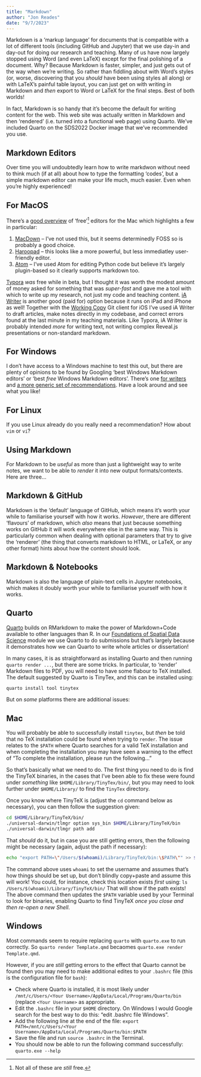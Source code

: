 ```yaml
---
title: "Markdown"
author: "Jon Reades"
date: "9/7/2023"
---
```


Markdown is a 'markup language' for documents that is compatible with a lot of different tools (including GitHub and Jupyter) that we use day-in and day-out for doing our research and teaching. Many of us have now largely stopped using Word (and even LaTeX) except for the final polishing of a document. Why? Because Markdown is faster, simpler, and just gets out of the way when we're writing. So rather than fiddling about with Word's styles (or, worse, discovering that you *should* have been using styles all along) or with LaTeX's painful table layout, you can just get on with writing in Markdown and *then* export to Word or LaTeX for the final steps. Best of both worlds!

In fact, Markdown is so handy that it's become the default for writing content for the web. This web site was actually written in Markdown and then 'rendered' (i.e. turned into a functional web page) using Quarto. We've included Quarto on the SDS2022 Docker image that we've recommended you use.

## Markdown Editors

Over time you will undoubtedly learn how to write markdwon without need to think much (if at all) about how to type the formatting 'codes', but a simple markdown editor can make your life much, much easier. Even when you're highly experienced! 

::: {.panel-tabset}

## For MacOS

There's a [good overview](https://www.fossmint.com/best-markdown-editors-for-macos/) of 'free'[^index-1] editors for the Mac which highlights a few in particular:

1. [MacDown](https://macdown.uranusjr.com/) -- I've not used this, but it seems determinedly FOSS so is probably a good choice.
2. [Haroopad](http://pad.haroopress.com/user.html) -- this looks like a more powerful, but less immediatley user-friendly editor.
3. [Atom](https://atom.io/) -- I've used Atom for editing Python code but believe it's largely plugin-based so it clearly supports markdown too.

[Typora](https://www.typora.io/) *was* free while in beta, but I thought it was worth the modest amount of money asked for something that was *super-fast* and gave me a tool with which to write up my research, not just my code and teaching content. [iA Writer](https://ia.net/writer) is another good (paid for) option because it runs on iPad and iPhone as well! Together with the [Working Copy](https://workingcopyapp.com) Git client for iOS I've used iA Writer to draft articles, make notes directly in my codebase, and correct errors found at the last minute in my teaching materials. Like Typora, iA Writer is probably intended *more* for writing text, not writing complex Reveal.js presentations or non-standard markdown.

[^index-1]: Not all of these are *still* free.

## For Windows

I don't have access to a Windows machine to test this out, but there are plenty of opinions to be found by Googling 'best Windows Markdown editors' or 'best *free* Windows Markdown editors'. There's one [for writers](https://becomeawritertoday.com/best-markdown-editor/) and [a more generic set of recommendations](https://www.makeuseof.com/best-markdown-editors-windows/). Have a look around and see what you like!

## For Linux

If you use Linux already do you really need a recommendation? How about `vim` or `vi`?

:::

## Using Markdown

For Markdown to be *useful* as more than just a lightweight way to write notes, we want to be able to *render* it into new output formats/contexts. Here are three... 

## Markdown & GitHub

Markdown is the 'default' language of GitHub, which means it's worth your while to familiarise yourself with how it works. *However*, there are different 'flavours' of markdown, which *also* means that just because something works on GitHub it will work everywhere else in the same way. This is particularly common when dealing with optional parameters that try to give the 'renderer' (the thing that converts markdown to HTML, or LaTeX, or any other format) hints about how the content should look.

## Markdown & Notebooks

Markdown is also the language of plain-text cells in Jupyter notebooks, which makes it doubly worth your while to familiarise yourself with how it works. 

## Quarto

[Quarto](https://quarto.org) builds on RMarkdown to make the power of Markdown+Code available to other languages than R. In our [Foundations of Spatial Data Science](https://jreades.github.io/fsds/) module we use Quarto to do submissions but that's largely because it demonstrates how we can Quarto to write whole articles or dissertation!

In many cases, it is as straightforward as installing Quarto and then running `quarto render ...`, but there are some tricks. In particular, to 'render' Markdown files to PDF, you will need to have some flabour to TeX installed. The default suggested by Quarto is TinyTex, and this can be installed using:
```bash
quarto install tool tinytex
```

But on *some* platforms there are additional issues:

::: {.panel-tabset}
## Mac

You will probably be able to successfully install `tinytex`, but *then* be told that no TeX installation could be found when trying to `render`. The issue relates to the `$PATH` where Quarto searches for a valid TeX installation and when completing the installation you may have seen a warning to the effect of "To complete the installation, please run the following..."

So that's basically what we need to do. The first thing you need to do is find the TinyTeX binaries, in the cases that I've been able to fix these were found under *something* like `$HOME/Library/TinyTex/bin/`, but you may need to look further under `$HOME/Library/` to find the `TinyTex` directory.

Once you know where TinyTeX is (adjust the `cd` command below as necessary), you can then follow the suggestion given:
```bash
cd $HOME/Library/TinyTeX/bin/
./universal-darwin/tlmgr option sys_bin $HOME/Library/TinyTeX/bin
./universal-darwin/tlmgr path add
```

That *should* do it, but in case you are still getting errors, then the following might be necessary (again, adjust the path if necessary):
```bash
echo "export PATH=\"/Users/$(whoami)/Library/TinyTeX/bin:\$PATH\"" >> $HOME/.zshrc
```
The command above uses `whoami` to set the username and assumes that's how things should be set up, but don't blindly copy+paste and assume this will work! You could, for instance, check this location exists *first* using: `ls /Users/$(whoami)/Library/TinyTeX/bin/` That will show if the path exists! The above command then updates the `$PATH` variable used by your Terminal to look for binaries, enabling Quarto to find TinyTeX *once you close and then re-open a new Shell*.

## Windows

Most commands seem to require replacing `quarto` with `quarto.exe` to run correctly. So `quarto render Template.qmd` becaomes `quarto.exe render Template.qmd`.

However, if you are *still* getting errors to the effect that Quarto cannot be found then you may need to make additional edites to your `.bashrc` file (this is the configuration file for `bash`):

- Check where Quarto is installed, it is most likely under `/mnt/c/Users/<Your Username>/AppData/Local/Programs/Quarto/bin` (replace `<Your Username>` as appropriate.
- Edit the `.bashrc` file in your `$HOME` directory. On Windows I would Google search for the best way to do this: “edit .bashrc file Windows”.
- Add the following line at the end of the file: `export PATH=/mnt/c/Users/<Your Username>/AppData/Local/Programs/Quarto/bin:$PATH`
- Save the file and run `source .bashrc` in the Terminal.
- You should now be able to run the following command successfully: `quarto.exe --help`

:::
